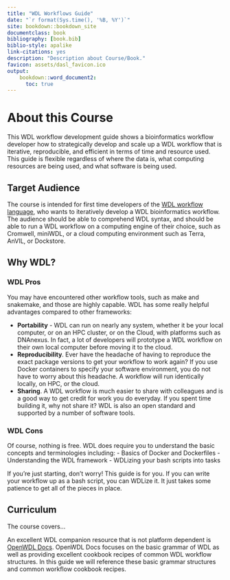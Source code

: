 ```yaml
---
title: "WDL Workflows Guide"
date: "`r format(Sys.time(), '%B, %Y')`"
site: bookdown::bookdown_site
documentclass: book
bibliography: [book.bib]
biblio-style: apalike
link-citations: yes
description: "Description about Course/Book."
favicon: assets/dasl_favicon.ico
output:
    bookdown::word_document2:
      toc: true
---
```


# About this Course {-}

This WDL workflow development guide shows a bioinformatics workflow developer how to strategically develop and scale up a WDL workflow that is iterative, reproducible, and efficient in terms of time and resource used. This guide is flexible regardless of where the data is, what computing resources are being used, and what software is being used. 

## Target Audience

The course is intended for first time developers of the [WDL workflow language](https://github.com/openwdl/wdl), who wants to iteratively develop a WDL bioinformatics workflow. The audience should be able to comprehend WDL syntax, and should be able to run a WDL workflow on a computing engine of their choice, such as Cromwell, miniWDL, or a cloud computing environment such as Terra, AnVIL, or Dockstore. 

## Why WDL?

### WDL Pros

You may have encountered other workflow tools, such as make and snakemake, and those are highly capable. WDL has some really helpful advantages compared to other frameworks:

- **Portability** - WDL can run on nearly any system, whether it be your local computer, or on an HPC cluster, or on the Cloud, with platforms such as DNAnexus. In fact, a lot of developers will prototype a WDL workflow on their own local computer before moving it to the cloud.
- **Reproducibility**. Ever have the headache of having to reproduce the exact package versions to get your workflow to work again? If you use Docker containers to specify your software environment, you do not have to worry about this headache. A workflow will run identically locally, on HPC, or the cloud.
- **Sharing**. A WDL workflow is much easier to share with colleagues and is a good way to get credit for work you do everyday. If you spent time building it, why not share it? WDL is also an open standard and supported by a number of software tools. 

### WDL Cons

Of course, nothing is free. WDL does require you to understand the basic concepts and terminologies including:
 - Basics of Docker and Dockerfiles
 - Understanding the WDL framework
 - WDLizing your bash scripts into tasks

If you're just starting, don't worry! This guide is for you. If you can write your workflow up as a bash script, you can WDLize it. It just takes some patience to get all of the pieces in place.

## Curriculum

The course covers...


An excellent WDL companion resource that is not platform dependent is [OpenWDL Docs](https://docs.openwdl.org/en/stable/). OpenWDL Docs focuses on the basic grammar of WDL as well as providing excellent cookbook recipes of common WDL workflow structures. In this guide we will reference these basic grammar structures and common workflow cookbook recipes.

